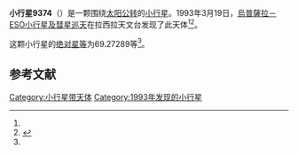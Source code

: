 {{Infobox planet
| bgcolour = #FFFFC0
| name = 9374 Sundre
| symbol = 
| image = 
| caption = 
| discovery = yes
| discovery_ref = 
| discoverer = [[烏普薩拉－ESO小行星及彗星巡天|烏普薩拉－ESO小行星及彗星巡天]]
| discovery_site = [[拉西拉天文台|拉西拉天文台]] 
| discovered = 1993年3月19日
| designations = yes
| mp_name = 
| named_after = 
| alt_names = 1993 FJ46/ 1982 BB11 / 1984 SP7 / 1991 RS9
| mp_category = [[主带小行星|主带小行星]]
| orbit_ref = <ref name="a">[http://ssd.jpl.nasa.gov/sbdb.cgi?sstr=9374 9374 Sundre] {{Wayback|url=http://ssd.jpl.nasa.gov/sbdb.cgi?sstr=9374 |date=20210723123638 }}，小行星數據庫瀏覽器（JPL Small-Body Database Browser）－[[美国国家航空航天局|美国国家航空航天局]]喷气推进实验室</ref>
| epoch = 2456400.5 (2013年4月18日更新)
| aphelion = {{convert|2.7391996|AU|km|3|abbr=on|lk=out}}
| perihelion = {{convert|1.8734546|AU|km|3|abbr=on}}
| semimajor = {{convert|2.3063271|AU|km|3|abbr=on}}
| eccentricity = 0.1876891
| period = 1279.321789 [[日|日]]<br />3.5[[儒略年|儒略年]]
| avg_speed = 
| inclination = 1.01645
| asc_node = 341.32926
| mean_anomaly = 
| arg_peri = 69.27289
| satellites = 
| physical_characteristics = yes
| dimensions = 
| mass = 
| density = 
| surface_grav = 
| escape_velocity = 
| sidereal_day = 
| axial_tilt = 
| pole_ecliptic_lat = 
| pole_ecliptic_lon = 
| albedo = 
| temperatures= 
| temp_name1 = 
| mean_temp_1 = 
| max_temp_1 = 
| temp_name2 = 
| max_temp_2 = 
| spectral_type = 
| abs_magnitude = 69.27289
}}

'''小行星9374'''（{{lang-en|9374 Sundre}}）是一颗围绕[[太阳|太阳]][[公转|公转]]的[[小行星|小行星]]。1993年3月19日，[[烏普薩拉－ESO小行星及彗星巡天|烏普薩拉－ESO小行星及彗星巡天]]在拉西拉天文台发现了此天体<ref name="a" /><ref>{{cite news|title=小行星列表|url=http://cfa-www.harvard.edu/iau/lists/NumberedMPs.txt|accessdate=2013-07-08|newspaper=哈佛大学|archive-date=2008-05-17|archive-url=https://web.archive.org/web/20080517010638/http://cfa-www.harvard.edu/iau/lists/NumberedMPs.txt|dead-url=no}}</ref>。

这颗小行星的[[绝对星等|绝对星等]]为69.27289等<ref name="a" />。

==参考文献==
{{reflist}}
{{Minor Planet Number|[[小行星9373|小行星9373]]|[[小行星9375|小行星9375]]}}

{{小天体}}

[[Category:小行星带天体|Category:小行星带天体]]
[[Category:1993年发现的小行星|Category:1993年发现的小行星]]

{{asteroid-stub}}